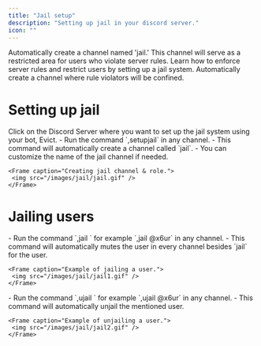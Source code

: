 ```yaml
---
title: "Jail setup"
description: "Setting up jail in your discord server."
icon: ""
---
```


<CardGroup cols={2}>
  <Card title="Jail setup" icon="handcuffs" href="#setting-up-jail">
       Automatically create a channel named 'jail.' This channel will serve as a restricted area for users who violate server rules.
  </Card>
  <Card title="How to jail a user" icon="question" href="#jailing-users">
  Learn how to enforce server rules and restrict users by setting up a jail system. Automatically create a channel where rule violators will be confined.
  </Card>
</CardGroup>


# Setting up jail

<Steps>
  <Step title="Head over to your Discord Server">
    Click on the Discord Server where you want to set up the jail system using your bot, Evict.
  </Step>
  <Step title="Configuring Jail">
    - Run the command `,setupjail` in any channel.
    - This command will automatically create a channel called `jail`.
    - You can customize the name of the jail channel if needed.

    <Frame caption="Creating jail channel & role.">
     <img src="/images/jail/jail.gif" />
    </Frame>
  </Step>
</Steps>

# Jailing users

<Steps>
  <Step title="Configuring Jail">
    - Run the command `,jail <user>` for example `,jail @x6ur` in any channel.
    - This command will automatically mutes the user in every channel besides `jail` for the user.

    <Frame caption="Example of jailing a user.">
     <img src="/images/jail/jail1.gif" />
    </Frame>
  </Step>
    <Step title="Unjaling a user">
    - Run the command `,ujail <user>` for example `,ujail @x6ur` in any channel.
    - This command will automatically unjail the mentioned user.

    <Frame caption="Example of unjailing a user.">
     <img src="/images/jail/jail2.gif" />
    </Frame>
  </Step>
</Steps>